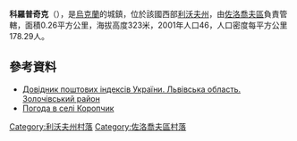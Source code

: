 {{coord|49|44|25|N|24|53|42|E|scale:100000|display=title}}

'''科羅普奇克'''（{{lang-uk|Коропчик}}），是[[烏克蘭|烏克蘭]]的城鎮，位於該國西部[[利沃夫州|利沃夫州]]，由[[佐洛喬夫區|佐洛喬夫區]]負責管轄，面積0.26平方公里，海拔高度323米，2001年人口46，人口密度每平方公里178.29人。

==參考資料==
*[http://www.uaidx.com/13/290?f=index&d=desc&lang=ua Довідник поштових індексів України. Львівська область. Золочівський район]
* [http://weather.in.ua/ua/l'vovskaja/11568 Погода в селі Коропчик]

[[Category:利沃夫州村落|Category:利沃夫州村落]]
[[Category:佐洛喬夫區村落|Category:佐洛喬夫區村落]]


{{Lviv-geo-stub}}
